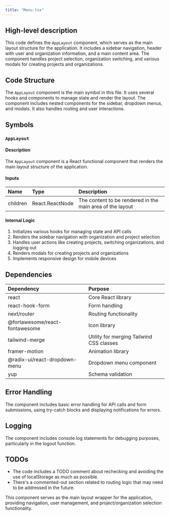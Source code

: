 ```yaml
---
title: "Menu.tsx"
---
```


## High-level description
This code defines the `AppLayout` component, which serves as the main layout structure for the application. It includes a sidebar navigation, header with user and organization information, and a main content area. The component handles project selection, organization switching, and various modals for creating projects and organizations.

## Code Structure
The `AppLayout` component is the main symbol in this file. It uses several hooks and components to manage state and render the layout. The component includes nested components for the sidebar, dropdown menus, and modals. It also handles routing and user interactions.

## Symbols

### `AppLayout`
#### Description
The `AppLayout` component is a React functional component that renders the main layout structure of the application.

#### Inputs
| Name | Type | Description |
|:-----|:-----|:------------|
| children | React.ReactNode | The content to be rendered in the main area of the layout |

#### Internal Logic
1. Initializes various hooks for managing state and API calls
2. Renders the sidebar navigation with organization and project selection
3. Handles user actions like creating projects, switching organizations, and logging out
4. Renders modals for creating projects and organizations
5. Implements responsive design for mobile devices

## Dependencies
| Dependency | Purpose |
|:-----------|:--------|
| react | Core React library |
| react-hook-form | Form handling |
| next/router | Routing functionality |
| @fortawesome/react-fontawesome | Icon library |
| tailwind-merge | Utility for merging Tailwind CSS classes |
| framer-motion | Animation library |
| @radix-ui/react-dropdown-menu | Dropdown menu component |
| yup | Schema validation |

## Error Handling
The component includes basic error handling for API calls and form submissions, using try-catch blocks and displaying notifications for errors.

## Logging
The component includes console.log statements for debugging purposes, particularly in the logout function.

## TODOs
- The code includes a TODO comment about rechecking and avoiding the use of localStorage as much as possible.
- There's a commented-out section related to routing logic that may need to be addressed in the future.

This component serves as the main layout wrapper for the application, providing navigation, user management, and project/organization selection functionality.